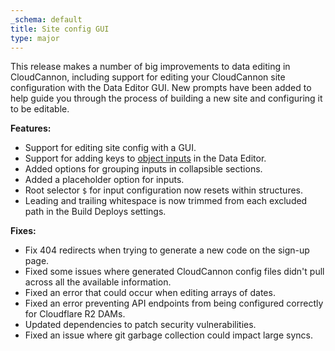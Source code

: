 ```yaml
---
_schema: default
title: Site config GUI
type: major
---
```

This release makes a number of big improvements to data editing in CloudCannon, including support for editing your CloudCannon site configuration with the Data Editor GUI. New prompts have been added to help guide you through the process of building a new site and configuring it to be editable.

**Features:**

* Support for editing site config with a GUI.
* Support for adding keys to [object inputs](/documentation/articles/what-is-an-object-input/) in the Data Editor.
* Added options for grouping inputs in collapsible sections.
* Added a placeholder option for inputs.
* Root selector `$` for input configuration now resets within structures.
* Leading and trailing whitespace is now trimmed from each excluded path in the Build Deploys settings.

**Fixes:**

* Fix 404 redirects when trying to generate a new code on the sign-up page.
* Fixed some issues where generated CloudCannon config files didn't pull across all the available information.
* Fixed an error that could occur when editing arrays of dates.
* Fixed an error preventing API endpoints from being configured correctly for Cloudflare R2 DAMs.
* Updated dependencies to patch security vulnerabilities.
* Fixed an issue where git garbage collection could impact large syncs.
